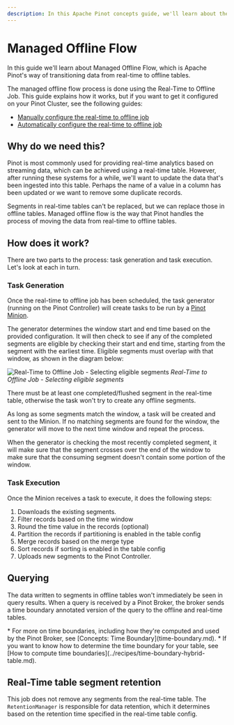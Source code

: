 ```yaml
---
description: In this Apache Pinot concepts guide, we'll learn about the managed offline flow.
---
```


# Managed Offline Flow

In this guide we'll learn about Managed Offline Flow, which is Apache Pinot's way of transitioning data from real-time to offline tables.

<Callout>
The managed offline flow process is done using the Real-Time to Offline Job. 
This guide explains how it works, but if you want to get it configured on your Pinot Cluster, see the following guides:

* [Manually configure the real-time to offline job](../recipes/real-time-offline-job.md)
* [Automatically configure the real-time to offline job](../recipes/real-time-offline-job-automatic-scheduling.md)
</Callout>

## Why do we need this?

Pinot is most commonly used for providing real-time analytics based on streaming data, which can be achieved using a real-time table.
However, after running these systems for a while, we'll want to update the data that's been ingested into this table.
Perhaps the name of a value in a column has been updated or we want to remove some duplicate records.

Segments in real-time tables can't be replaced, but we can replace those in offline tables.
Managed offline flow is the way that Pinot handles the process of moving the data from real-time to offline tables.

## How does it work?

There are two parts to the process: task generation and task execution.
Let's look at each in turn.

### Task Generation

Once the real-time to offline job has been scheduled, the task generator (running on the Pinot Controller) will create tasks to be run by a [Pinot Minion](https://docs.pinot.apache.org/basics/components/minion).

The generator determines the window start and end time based on the provided configuration.
It will then check to see if any of the completed segments are eligible by checking their start and end time, starting from the segment with the earliest time.
Eligible segments must overlap with that window, as shown in the diagram below:

<p>
    <img src="/img/realtime-offline.png" alt="Real-Time to Offline Job - Selecting eligible segments" />
    <em>Real-Time to Offline Job - Selecting eligible segments</em>
</p>

<Callout>
There must be at least one completed/flushed segment in the real-time table, otherwise the task won't try to create any offline segments.
</Callout> 

As long as some segments match the window, a task will be created and sent to the Minion. 
If no matching segments are found for the window, the generator will move to the next time window and repeat the process.

<Callout type="info">
When the generator is checking the most recently completed segment, it will make sure that the segment crosses over the end of the window to make sure that the consuming segment doesn't contain some portion of the window.
</Callout>

### Task Execution

Once the Minion receives a task to execute, it does the following steps:

1. Downloads the existing segments.
2. Filter records based on the time window
3. Round the time value in the records (optional)
4. Partition the records if partitioning is enabled in the table config
5. Merge records based on the merge type
6. Sort records if sorting is enabled in the table config
7. Uploads new segments to the Pinot Controller.

## Querying

The data written to segments in offline tables won't immediately be seen in query results.
When a query is received by a Pinot Broker, the broker sends a time boundary annotated version of the query to the offline and real-time tables. 

<Callout>
* For more on time boundaries, including how they're computed and used by the Pinot Broker, see [Concepts: Time Boundary](time-boundary.md).  
* If you want to know how to determine the time boundary for your table, see [How to compute time boundaries](../recipes/time-boundary-hybrid-table.md).
</Callout>


## Real-Time table segment retention

This job does not remove any segments from the real-time table. 
The `RetentionManager` is responsible for data retention, which it determines based on the retention time specified in the real-time table config.